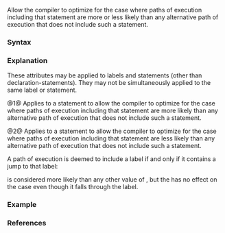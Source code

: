 {{cpp/language/attributes/title|likely, unlikely||notes={{mark since c++20}}}}
{{cpp/language/attributes/navbar}}

Allow the compiler to optimize for the case where paths of execution including that statement are more or less likely than any alternative path of execution that does not include such a statement.

===Syntax===
{{sdsc begin}}
{{sdsc|num=1|1=
{{ttb|{{c/core|[[likely]]}}}}
}}
{{sdsc|num=2|1=
{{ttb|{{c/core|[[unlikely]]}}}}
}}
{{sdsc end}}

===Explanation===
These attributes may be applied to labels and statements (other than declaration-statements). They may not be simultaneously applied to the same label or statement.

@1@ Applies to a statement to allow the compiler to optimize for the case where paths of execution including that statement are more likely than any alternative path of execution that does not include such a statement.

@2@ Applies to a statement to allow the compiler to optimize for the case where paths of execution including that statement are less likely than any alternative path of execution that does not include such a statement.

A path of execution is deemed to include a label if and only if it contains a jump to that label:

{{source|
int f(int i)
{
    switch (i)
    {
        case 1: [[fallthrough]];
        [[likely]] case 2: return 1;
    }
    return 2;
}
}}

{{c|1=i == 2}} is considered more likely than any other value of {{tt|i}}, but the {{c/core|[[likely]]}} has no effect on the {{c|1=i == 1}} case even though it falls through the {{c|case 2:}} label.

===Example===
{{example
|code=
#include &lt;chrono&gt;
#include &lt;cmath&gt;
#include &lt;iomanip&gt;
#include &lt;iostream&gt;
#include &lt;random&gt;

namespace with_attributes
{
    constexpr double pow(double x, long long n) noexcept
    {
        if (n &gt; 0) [[likely]]
            return x * pow(x, n - 1);
        else [[unlikely]]
            return 1;
    }
    constexpr long long fact(long long n) noexcept
    {
        if (n &gt; 1) [[likely]]
            return n * fact(n - 1);
        else [[unlikely]]
            return 1;
    }
    constexpr double cos(double x) noexcept
    {
        constexpr long long precision{16LL};
        double y{};
        for (auto n{0LL}; n &lt; precision; n += 2LL) [[likely]]
            y += pow(x, n) / (n &amp; 2LL ? -fact(n) : fact(n));
        return y;
    }
} // namespace with_attributes

namespace no_attributes
{
    constexpr double pow(double x, long long n) noexcept
    {
        if (n &gt; 0)
            return x * pow(x, n - 1);
        else
            return 1;
    }
    constexpr long long fact(long long n) noexcept
    {
        if (n &gt; 1)
            return n * fact(n - 1);
        else
            return 1;
    }
    constexpr double cos(double x) noexcept
    {
        constexpr long long precision{16LL};
        double y{};
        for (auto n{0LL}; n &lt; precision; n += 2LL)
            y += pow(x, n) / (n &amp; 2LL ? -fact(n) : fact(n));
        return y;
    }
} // namespace no_attributes

double gen_random() noexcept
{
    static std::random_device rd;
    static std::mt19937 gen(rd());
    static std::uniform_real_distribution&lt;double&gt; dis(-1.0, 1.0);
    return dis(gen);
}

volatile double sink{}; // ensures a side effect

int main()
{
    for (const auto x : {0.125, 0.25, 0.5, 1. / (1 &lt;&lt; 26)})
        std::cout
            &lt;&lt; std::setprecision(53)
            &lt;&lt; "x = " &lt;&lt; x &lt;&lt; '\n'
            &lt;&lt; std::cos(x) &lt;&lt; '\n'
            &lt;&lt; with_attributes::cos(x) &lt;&lt; '\n'
            &lt;&lt; (std::cos(x) == with_attributes::cos(x) ? "equal" : "differ") &lt;&lt; '\n';

    auto benchmark = [](auto fun, auto rem)
    {
        const auto start = std::chrono::high_resolution_clock::now();
        for (auto size{1ULL}; size != 10'000'000ULL; ++size)
            sink = fun(gen_random());
        const std::chrono::duration&lt;double&gt; diff =
            std::chrono::high_resolution_clock::now() - start;
        std::cout &lt;&lt; "Time: " &lt;&lt; std::fixed &lt;&lt; std::setprecision(6) &lt;&lt; diff.count()
                  &lt;&lt; " sec " &lt;&lt; rem &lt;&lt; std::endl; &lt;!-- flush is intentional --&gt;
    };

    benchmark(with_attributes::cos, "(with attributes)");
    benchmark(no_attributes::cos, "(without attributes)");
    benchmark([](double t) { return std::cos(t); }, "(std::cos)");
}
|p=true
|output=
x = 0.125
0.99219766722932900560039115589461289346218109130859375
0.99219766722932900560039115589461289346218109130859375
equal
x = 0.25
0.96891242171064473343022882545483298599720001220703125
0.96891242171064473343022882545483298599720001220703125
equal
x = 0.5
0.8775825618903727587394314468838274478912353515625
0.8775825618903727587394314468838274478912353515625
equal
x = 1.490116119384765625e-08
0.99999999999999988897769753748434595763683319091796875
0.99999999999999988897769753748434595763683319091796875
equal
Time: 0.579122 sec (with attributes)
Time: 0.722553 sec (without attributes)
Time: 0.425963 sec (std::cos)
}}

===References===
{{ref std c++23}}
{{ref std|section=9.12.7|title=Likelihood attributes|id=dcl.attr.likelihood}}
{{ref std end}}
{{ref std c++20}}
{{ref std|section=9.12.6|title=Likelihood attributes|id=dcl.attr.likelihood}}
{{ref std end}}

{{langlinks|es|ja|zh}}